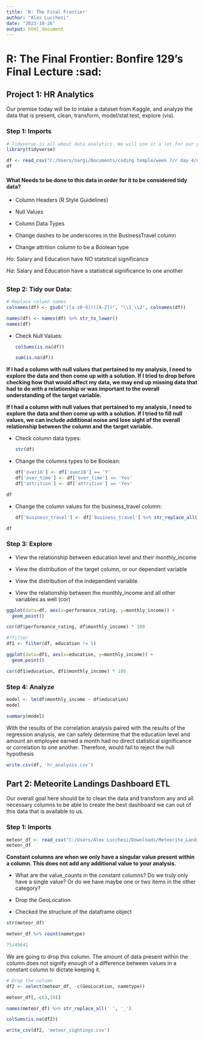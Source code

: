 ```yaml
---
title: 'R: The Final Frontier'
author: "Alex Lucchesi"
date: "2023-10-26"
output: html_document
---
```


# R: The Final Frontier: Bonfire 129's Final Lecture :sad:

## Project 1: HR Analytics

Our premise today will be to intake a dataset from Kaggle, and analyze the data that is present, clean, transform, model/stat test, explore (vis).

### Step 1: Imports

```r
# Tidyverse is all about data analytics. We will use it a lot for our processing of the datasets.
library(tidyverse)
```

```r
df <- read_csv("C:/Users/nargi/Documents/coding temple/week 7/r day 4/data/hr analytics.csv")
df
```

#### What Needs to be done to this data in order for it to be considered tidy data?

-   Column Headers (R Style Guidelines)

-   Null Values

-   Column Data Types

-   Change dashes to be underscores in the BusinessTravel column

-   Change attrition column to be a Boolean type

$Ho:$ Salary and Education have NO statstical significance

$Ha:$ Salary and Education have a statistical significance to one another

## 

### Step 2: Tidy our Data:

```r
# Replace column names
colnames(df) <- gsub("([a-z0-9])([A-Z])", "\\1_\\2", colnames(df))
```

```r
names(df) <- names(df) %>% str_to_lower()
names(df)
```

-   Check Null Values:

    ```r
    colSums(is.na(df))
    ```

    ```r
    sum(is.na(df))

    ```

**If I had a column with null values that pertained to my analysis, I need to explore the data and then come up with a solution. If I tried to drop before checking how that would affect my data, we may end up missing data that had to do with a relationship or was important to the overall understanding of the target variable.**

**If I had a column with null values that pertained to my analysis, I need to explore the data and then come up with a solution. If I tried to fill null values, we can include additional noise and lose sight of the overall relationship between the column and the target variable.**

-   Check column data types:

    ```r
    str(df)
    ```

-   Change the columns types to be Boolean:

    ```r
    df['over18'] <- df['over18'] == 'Y'
    df['over_time'] <- df['over_time'] == 'Yes'
    df['attrition'] <- df['attrition'] == 'Yes'
    ```

```r
df
```

-   Change the column values for the business_travel column:

    ```r
    df['business_travel'] <- df['business_travel'] %>% str_replace_all('-', '_')
    ```

```r
df
```

### Step 3: Explore

-   View the relationship between education level and their monthly_income

-   View the distribution of the target column, or our dependant variable

-   View the distribution of the independent variable.

-   View the relationship between the monthly_income and all other variables as well (cor)

```r
ggplot(data=df, aes(x=performance_rating, y=monthly_income)) + 
  geom_point()
```

```r
cor(df$performance_rating, df$monthly_income) * 100
```

```r
#?filter
df1 <- filter(df, education != 5)
```

```r
ggplot(data=df1, aes(x=education, y=monthly_income)) + 
  geom_point()
```

```r
cor(df1$education, df1$monthly_income) * 100
```

### Step 4: Analyze

```r
model <- lm(df$monthly_income ~ df$education)
model
```

```r
summary(model)
```

With the results of the correlation analysis paired with the results of the regression analysis, we can safely determine that the education level and amount an employee earned a month had no direct statistical significance or correlation to one another. Therefore, would fail to reject the null hypothesis

```r
write.csv(df, 'hr_analysis.csv')
```

## Part 2: Meteorite Landings Dashboard ETL

Our overall goal here should be to clean the data and transform any and all necessary columns to be able to create the best dashboard we can out of this data that is available to us.

### Step 1: Imports

```r
meteor_df <- read_csv("C:/Users/Alex Lucchesi/Downloads/Meteorite_Landings.csv/Meteorite_Landings.csv")
meteor_df
```

**Constant columns are when we only have a singular value present within a column. This does not add any additional value to your analysis.**

-   What are the value_counts in the constant columns? Do we truly only have a single value? Or do we have maybe one or two items in the other category?

-   Drop the GeoLocation

-   Checked the structure of the dataframe object

```r
str(meteor_df)
```

```r
meteor_df %>% count(nametype)
```

```r
75/45641
```

We are going to drop this column. The amount of data present within the column does not signify enough of a difference between values in a constant column to dictate keeping it.

```r
# Drop the column
df2 <- select(meteor_df, -c(GeoLocation, nametype))
```

```r
meteor_df[,-c(3,10)]
```

```r
names(meteor_df) %>% str_replace_all(' ', '_')
```

```r
colSums(is.na(df2))
```

```r
write_csv(df2, 'meteor_sightings.csv')
```
